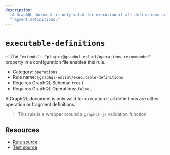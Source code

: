 ```yaml
---
description:
  'A GraphQL document is only valid for execution if all definitions are either operation or
  fragment definitions.'
---
```


# `executable-definitions`

✅ The `"extends": "plugin:@graphql-eslint/operations-recommended"` property in a configuration file
enables this rule.

- Category: `operations`
- Rule name: `@graphql-eslint/executable-definitions`
- Requires GraphQL Schema: `true`
  [ℹ️](/docs/getting-started#extended-linting-rules-with-graphql-schema)
- Requires GraphQL Operations: `false`
  [ℹ️](/docs/getting-started#extended-linting-rules-with-siblings-operations)

A GraphQL document is only valid for execution if all definitions are either operation or fragment
definitions.

> This rule is a wrapper around a `graphql-js` validation function.

## Resources

- [Rule source](https://github.com/graphql/graphql-js/blob/main/src/validation/rules/ExecutableDefinitionsRule.ts)
- [Test source](https://github.com/graphql/graphql-js/tree/main/src/validation/__tests__/ExecutableDefinitionsRule-test.ts)
